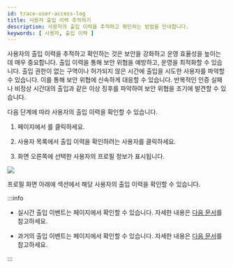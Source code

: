 ```yaml
---
id: trace-user-access-log
title: 사용자 출입 이력 추적하기
description: 사용자의 출입 이력을 추적하고 확인하는 방법을 안내합니다.
keywords: [ 사용자, 출입 이력 ]
---
```


사용자의 출입 이력을 추적하고 확인하는 것은 보안을 강화하고 운영 효율성을 높이는 데 매우 중요합니다. 출입 이력을 통해 보안 위협을 예방하고, 운영을 최적화할 수 있습니다. 출입 권한이 없는 구역이나 허가되지 않은 시간에 출입을 시도한 사용자를 파악할 수 있습니다. 이를 통해 보안 위협에 신속하게 대응할 수 있습니다. 반복적인 인증 실패나 비정상 시간대의 출입과 같은 이상 징후를 파악하여 보안 위협을 조기에 발견할 수 있습니다.

다음 단계에 따라 사용자의 출입 이력을 확인할 수 있습니다.

1. <Cmd sid='shell.header.launcher' /> 페이지에서 <Cmd sid='shell.header.user' />를 클릭하세요.

1. 사용자 목록에서 출입 이력을 확인하려는 사용자를 클릭하세요.

1. 화면 오른쪽에 선택한 사용자의 프로필 정보가 표시됩니다.

<Image src='/img/biostarx-user-info-preview.png' />

프로필 화면 아래에 <Cmd sid='team.event.trace' /> 섹션에서 해당 사용자의 출입 이력을 확인할 수 있습니다. 

:::info

* 실시간 출입 이벤트는 <Cmd sid='shell.header.arena' /> 페이지에서 확인할 수 있습니다. 자세한 내용은 [다음 문서](monitoring-event)를 참고하세요.

* 과거의 출입 이벤트는 <Cmd sid='shell.header.data' /> 페이지에서 확인할 수 있습니다. 자세한 내용은 [다음 문서](how-to-guide-data)를 참고하세요.

:::